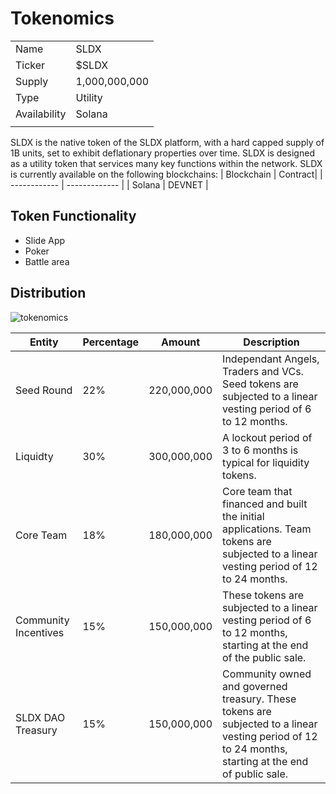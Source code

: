 

<HeroPattern />

# Tokenomics

|              |               |
| ------------ | ------------- |
| Name         | SLDX          |
| Ticker       | $SLDX         |
| Supply       | 1,000,000,000 |
| Type         | Utility       |
| Availability | Solana        |
|              |               |

SLDX is the native token of the SLDX platform, with a hard capped supply of 1B units, set to exhibit deflationary properties over time. SLDX is designed as a utility token that services many key functions within the network. SLDX is currently available on the following blockchains:
| Blockchain | Contract|
| ------------ | ------------- |
| Solana | DEVNET |

## Token Functionality

- Slide App
- Poker
- Battle area

## Distribution

![tokenomics](/images/tokenomics.png)

| Entity               | Percentage | Amount      | Description                                                                                                                                          |
| -------------------- | ---------- | ----------- | ---------------------------------------------------------------------------------------------------------------------------------------------------- |
| Seed Round           | 22%        | 220,000,000 | Independant Angels, Traders and VCs. Seed tokens are subjected to a linear vesting period of 6 to 12 months.                                         |
| Liquidty             | 30%        | 300,000,000 | A lockout period of 3 to 6 months is typical for liquidity tokens.                                                                                   |
| Core Team            | 18%        | 180,000,000 | Core team that financed and built the initial applications. Team tokens are subjected to a linear vesting period of 12 to 24 months.                 |
| Community Incentives | 15%        | 150,000,000 | These tokens are subjected to a linear vesting period of 6 to 12 months, starting at the end of the public sale.                                     |
| SLDX DAO Treasury    | 15%        | 150,000,000 | Community owned and governed treasury. These tokens are subjected to a linear vesting period of 12 to 24 months, starting at the end of public sale. |
